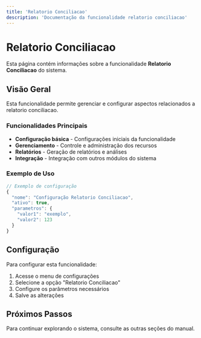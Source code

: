 ```yaml
---
title: 'Relatorio Conciliacao'
description: 'Documentação da funcionalidade relatorio conciliacao'
---
```


# Relatorio Conciliacao

Esta página contém informações sobre a funcionalidade **Relatorio Conciliacao** do sistema.

## Visão Geral

Esta funcionalidade permite gerenciar e configurar aspectos relacionados a relatorio conciliacao.

### Funcionalidades Principais

- **Configuração básica** - Configurações iniciais da funcionalidade
- **Gerenciamento** - Controle e administração dos recursos
- **Relatórios** - Geração de relatórios e análises
- **Integração** - Integração com outros módulos do sistema

### Exemplo de Uso

```javascript
// Exemplo de configuração
{
  "nome": "Configuração Relatorio Conciliacao",
  "ativo": true,
  "parametros": {
    "valor1": "exemplo",
    "valor2": 123
  }
}
```

## Configuração

Para configurar esta funcionalidade:

1. Acesse o menu de configurações
2. Selecione a opção "Relatorio Conciliacao"
3. Configure os parâmetros necessários
4. Salve as alterações

## Próximos Passos

Para continuar explorando o sistema, consulte as outras seções do manual.
